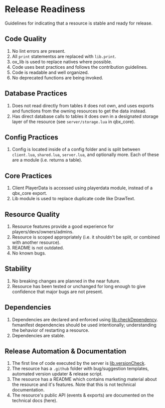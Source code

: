 # Release Readiness

Guidelines for indicating that a resource is stable and ready for release.

## Code Quality

1. No lint errors are present.
2. All `print` statementss are replaced with `lib.print`.
3. ox_lib is used to replace natives where possible.
4. Code uses best practices and follows the contribution guidelines.
5. Code is readable and well organized.
6. No deprecated functions are being invoked.

## Database Practices

1. Does not read directly from tables it does not own, and uses exports and functions from the owning resources to get the data instead.
2. Has direct database calls to tables it does own in a designated storage layer of the resource (see `server/storage.lua` in qbx_core).

## Config Practices

1. Config is located inside of a config folder and is split between `client.lua`, `shared.lua`, `server.lua`, and optionally more. Each of these are a module (i.e. returns a table).

## Core Practices

1. Client PlayerData is accessed using playerdata module, instead of a qbx_core export.
2. Lib module is used to replace duplicate code like DrawText.

## Resource Quality

1. Resource features provide a good experience for players/devs/owners/admins.
2. Resource is scoped appropriately (i.e. it shouldn't be split, or combined with another resource).
3. README is not outdated.
4. No known bugs.

## Stability

1. No breaking changes are planned in the near future.
2. Resource has been tested or unchanged for long enough to give confidence that major bugs are not present.

## Dependencies

1. Dependencies are declared and enforced using [lib.checkDependency](https://overextended.dev/ox_lib/Modules/Version/Shared). fxmanifest dependencies should be used intentionally; understanding the behavior of restarting a resource.
2. Dependencies are stable.

## Release Automation & Documentation

1. The first line of code executed by the server is [lib.versionCheck](https://overextended.dev/ox_lib/Modules/Version/Server#libversioncheck).
2. The resource has a `.github` folder with bug/suggestion templates, automated version updater & release script.
3. The resource has a README which contains marketing material about the resource and it's features. Note that this is not technical documentation.
4. The resource's public API (events & exports) are documented on the technical docs (here).
